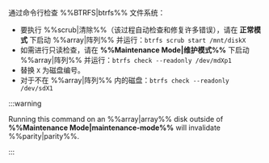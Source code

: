 通过命令行检查 %%BTRFS|btrfs%% 文件系统：

- 要执行 %%scrub|清除%%（该过程自动检查和修复许多错误），请在 **正常模式** 下启动 %%array|阵列%% 并运行：`btrfs scrub start /mnt/diskX`
- 如需进行只读检查，请在 **%%Maintenance Mode|维护模式%%** 下启动 %%array|阵列%% 并运行：`btrfs check --readonly /dev/mdXp1`
- 替换 `X` 为磁盘编号。
- 对于不在 %%array|阵列%% 内的磁盘：`btrfs check --readonly /dev/sdX1`

:::warning

Running this command on an %%array|array%% disk outside of **%%Maintenance Mode|maintenance-mode%%** will invalidate %%parity|parity%%.

:::
